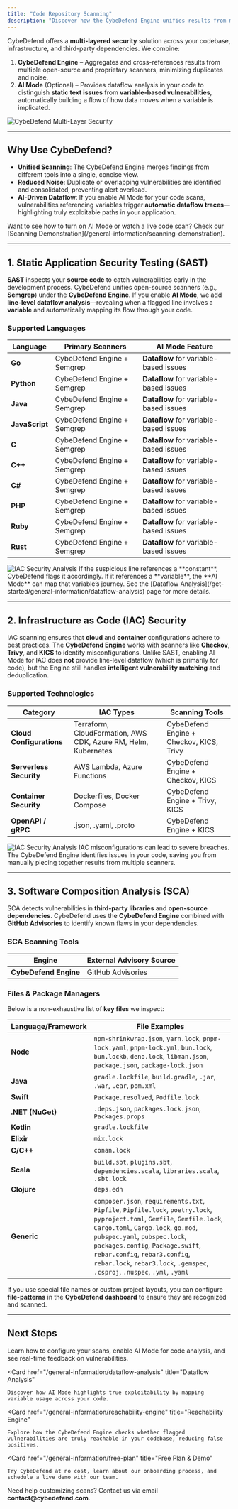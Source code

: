 ```yaml
---
title: "Code Repository Scanning"
description: "Discover how the CybeDefend Engine unifies results from multiple scanners while AI Mode provides dataflow analysis for truly targeted remediation."
---
```


CybeDefend offers a **multi-layered security** solution across your codebase, infrastructure, and third-party dependencies. We combine:

1. **CybeDefend Engine** – Aggregates and cross-references results from multiple open-source and proprietary scanners, minimizing duplicates and noise.  
2. **AI Mode** (Optional) – Provides dataflow analysis in your code to distinguish **static text issues** from **variable-based vulnerabilities**, automatically building a flow of how data moves when a variable is implicated.

<Frame>
  <img src="/images/get-started/multi-layer.png" alt="CybeDefend Multi-Layer Security" style={{ borderRadius: '0.5rem' }} />
</Frame>

---

## Why Use CybeDefend?

- **Unified Scanning**: The CybeDefend Engine merges findings from different tools into a single, concise view.  
- **Reduced Noise**: Duplicate or overlapping vulnerabilities are identified and consolidated, preventing alert overload.  
- **AI-Driven Dataflow**: If you enable AI Mode for your code scans, vulnerabilities referencing variables trigger **automatic dataflow traces**—highlighting truly exploitable paths in your application.

<Tip>
Want to see how to turn on AI Mode or watch a live code scan? Check our [Scanning Demonstration](/general-information/scanning-demonstration).
</Tip>

---

## 1. Static Application Security Testing (SAST)

**SAST** inspects your **source code** to catch vulnerabilities early in the development process. CybeDefend unifies open-source scanners (e.g., **Semgrep**) under the **CybeDefend Engine**. If you enable **AI Mode**, we add **line-level dataflow analysis**—revealing when a flagged line involves a **variable** and automatically mapping its flow through your code.

### Supported Languages

| Language       | Primary Scanners        | AI Mode Feature                                   |
|----------------|-------------------------|---------------------------------------------------|
| **Go**         | CybeDefend Engine + Semgrep | **Dataflow** for variable-based issues                 |
| **Python**     | CybeDefend Engine + Semgrep | **Dataflow** for variable-based issues                 |
| **Java**       | CybeDefend Engine + Semgrep | **Dataflow** for variable-based issues                 |
| **JavaScript** | CybeDefend Engine + Semgrep | **Dataflow** for variable-based issues                 |
| **C**          | CybeDefend Engine + Semgrep         | **Dataflow** for variable-based issues  |
| **C++**        | CybeDefend Engine + Semgrep         | **Dataflow** for variable-based issues  |
| **C#**         | CybeDefend Engine + Semgrep | **Dataflow** for variable-based issues                 |
| **PHP**        | CybeDefend Engine + Semgrep | **Dataflow** for variable-based issues                 |
| **Ruby**       | CybeDefend Engine + Semgrep | **Dataflow** for variable-based issues                 |
| **Rust**       | CybeDefend Engine + Semgrep         | **Dataflow** for variable-based issues  |

<Frame>
  <img src="/images/get-started/sast.png" alt="IAC Security Analysis" style={{ borderRadius: '0.5rem' }} />
</Frame>

<Tip>
If the suspicious line references a **constant**, CybeDefend flags it accordingly. If it references a **variable**, the **AI Mode** can map that variable’s journey. See the [Dataflow Analysis](/get-started/general-information/dataflow-analysis) page for more details.
</Tip>

---

## 2. Infrastructure as Code (IAC) Security

IAC scanning ensures that **cloud** and **container** configurations adhere to best practices. The **CybeDefend Engine** works with scanners like **Checkov**, **Trivy**, and **KICS** to identify misconfigurations. Unlike SAST, enabling AI Mode for IAC does **not** provide line-level dataflow (which is primarily for code), but the Engine still handles **intelligent vulnerability matching** and deduplication.

### Supported Technologies

| Category                 | IAC Types                                                     | Scanning Tools                               |
|--------------------------|---------------------------------------------------------------|----------------------------------------------|
| **Cloud Configurations** | Terraform, CloudFormation, AWS CDK, Azure RM, Helm, Kubernetes | CybeDefend Engine + Checkov, KICS, Trivy      |
| **Serverless Security**  | AWS Lambda, Azure Functions                                  | CybeDefend Engine + Checkov, KICS            |
| **Container Security**   | Dockerfiles, Docker Compose                                  | CybeDefend Engine + Trivy, KICS              |
| **OpenAPI / gRPC**       | .json, .yaml, .proto                                         | CybeDefend Engine + KICS                     |

<Frame>
  <img src="/images/get-started/iac.png" alt="IAC Security Analysis" style={{ borderRadius: '0.5rem' }} />
</Frame>

<Warning>
IAC misconfigurations can lead to severe breaches. The CybeDefend Engine identifies issues in your code, saving you from manually piecing together results from multiple scanners.
</Warning>

---

## 3. Software Composition Analysis (SCA)

SCA detects vulnerabilities in **third-party libraries** and **open-source dependencies**. CybeDefend uses the **CybeDefend Engine** combined with **GitHub Advisories** to identify known flaws in your dependencies.

### SCA Scanning Tools

| Engine                       | External Advisory Source |
|-----------------------------|--------------------------|
| **CybeDefend Engine**       | GitHub Advisories        |

### Files & Package Managers

Below is a non-exhaustive list of **key files** we inspect:

| Language/Framework  | File Examples                                                                                                      |
|---------------------|--------------------------------------------------------------------------------------------------------------------|
| **Node**            | `npm-shrinkwrap.json`, `yarn.lock`, `pnpm-lock.yaml`, `pnpm-lock.yml`, `bun.lock`, `bun.lockb`, `deno.lock`, `libman.json`, `package.json`, `package-lock.json` |
| **Java**            | `gradle.lockfile`, `build.gradle`, `.jar`, `.war`, `.ear`, `pom.xml`                                               |
| **Swift**           | `Package.resolved`, `Podfile.lock`                                                                                 |
| **.NET (NuGet)**    | `.deps.json`, `packages.lock.json`, `Packages.props`                                                               |
| **Kotlin**          | `gradle.lockfile`                                                                                                   |
| **Elixir**          | `mix.lock`                                                                                                          |
| **C/C++**           | `conan.lock`                                                                                                        |
| **Scala**           | `build.sbt`, `plugins.sbt`, `dependencies.scala`, `libraries.scala`, `.sbt.lock`                                    |
| **Clojure**         | `deps.edn`                                                                                                          |
| **Generic**         | `composer.json`, `requirements.txt`, `Pipfile`, `Pipfile.lock`, `poetry.lock`, `pyproject.toml`, `Gemfile`, `Gemfile.lock`, `Cargo.toml`, `Cargo.lock`, `go.mod`, `pubspec.yaml`, `pubspec.lock`, `packages.config`, `Package.swift`, `rebar.config`, `rebar3.config`, `rebar.lock`, `rebar3.lock`, `.gemspec`, `.csproj`, `.nuspec`, `.yml`, `.yaml` |

<Note>
If you use special file names or custom project layouts, you can configure <strong>file-patterns</strong> in the <strong>CybeDefend dashboard</strong> to ensure they are recognized and scanned.
</Note>

---

## Next Steps

<Cards>
  <Card
    href="/general-information/scanning-demonstration"
    title="Scanning Demonstration"
  >
    Learn how to configure your scans, enable AI Mode for code analysis, and see real-time feedback on vulnerabilities.
  </Card>

  <Card
    href="/general-information/dataflow-analysis"
    title="Dataflow Analysis"
  >
    Discover how AI Mode highlights true exploitability by mapping variable usage across your code.
  </Card>

  <Card
    href="/general-information/reachability-engine"
    title="Reachability Engine"
  >
    Explore how the CybeDefend Engine checks whether flagged vulnerabilities are truly reachable in your codebase, reducing false positives.
  </Card>

  <Card
    href="/general-information/free-plan"
    title="Free Plan & Demo"
  >
    Try CybeDefend at no cost, learn about our onboarding process, and schedule a live demo with our team.
  </Card>
</Cards>

<Tip>
Need help customizing scans? Contact us via email <strong>contact@cybedefend.com</strong>.
</Tip>
